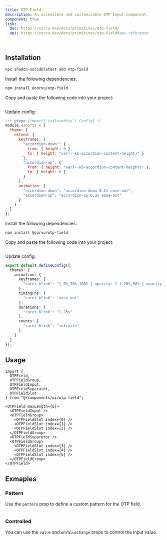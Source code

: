 ```yaml
---
title: OTP Field
description: An accessible and customizable OTP Input component.
component: true
link:
  doc: https://corvu.dev/docs/primitives/otp-field/
  api: https://corvu.dev/docs/primitives/otp-field#api-reference
---
```




<ComponentPreview name="otp-field-demo" >

```tsx file=<rootDir>/../packages/tailwindcss/examples/otp-field-demo.tsx
```

</ComponentPreview>

## Installation

<ComponentInstallation >


```bash
npx shadcn-solid@latest add otp-field
```


<Step >

<StepItem>Install the following dependencies:</StepItem>
```bash
npm install @corvu/otp-field
```

<StepItem>Copy and paste the following code into your project:</StepItem>
```tsx file=<rootDir>/../packages/tailwindcss/ui/otp-field.tsx
```

<StepItem>Update config:</StepItem>

```js title="tailwind.config.cjs" {5-18}
/** @type {import('tailwindcss').Config} */
module.exports = {
  theme: {
    extend: {
      keyframes: {
        "accordion-down": {
          from: { height: 0 },
          to: { height: "var(--kb-accordion-content-height)" }
        },
        "accordion-up": {
          from: { height: "var(--kb-accordion-content-height)" },
          to: { height: 0 }
        }
      },
      animation: {
        "accordion-down": "accordion-down 0.2s ease-out",
        "accordion-up": "accordion-up 0.2s ease-out"
      }
    }
  }
};
```

</Step>

<Step >

<StepItem>Install the following dependencies:</StepItem>
```bash
npm install @corvu/otp-field
```

<StepItem>Copy and paste the following code into your project:</StepItem>
```tsx file=<rootDir>/../packages/unocss/ui/otp-field.tsx
```

<StepItem>Update config:</StepItem>

```ts title="uno.config.ts" {4-15}
export default defineConfig({
  themes: {
    animation: {
      keyframes: {
        "caret-blink": "{ 0%,70%,100% { opacity: 1 } 20%,50% { opacity: 0 } }"
      },
      timingFns: {
        "caret-blink": "ease-out"
      },
      durations: {
        "caret-blink": "1.25s"
      },
      counts: {
        "caret-blink": "infinite"
      }
    }
  }
});
```

</Step>

</ComponentInstallation>

## Usage

```tsx
import {
  OTPField,
  OTPFieldGroup,
  OTPFieldInput,
  OTPFieldSeparator,
  OTPFieldSlot
} from "@/components/ui/otp-field";
```

```tsx
<OTPField maxLength={6}>
  <OTPFieldInput />
  <OTPFieldGroup>
    <OTPFieldSlot index={0} />
    <OTPFieldSlot index={1} />
    <OTPFieldSlot index={2} />
  </OTPFieldGroup>
  <OTPFieldSeparator />
  <OTPFieldGroup>
    <OTPFieldSlot index={3} />
    <OTPFieldSlot index={4} />
    <OTPFieldSlot index={5} />
  </OTPFieldGroup>
</OTPField>
```

## Exmaples

### Pattern

Use the `pattern` prop to define a custom pattern for the OTP field.

<ComponentPreview name="otp-field-with-pattern-demo" >

```tsx file=<rootDir>/../packages/tailwindcss/examples/otp-field-with-pattern-demo.tsx
```

</ComponentPreview>

### Controlled

You can use the `value` and `onValueChange` props to control the input value.

<ComponentPreview name="otp-field-with-controlled-demo" >

```tsx file=<rootDir>/../packages/tailwindcss/examples/otp-field-with-controlled-demo.tsx
```

</ComponentPreview>